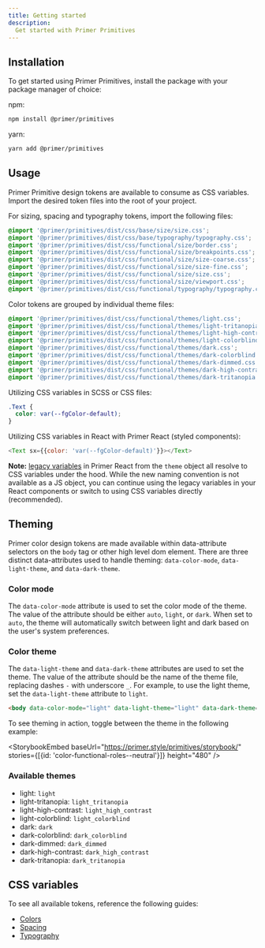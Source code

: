 ```yaml
---
title: Getting started
description:
  Get started with Primer Primitives
---
```



## Installation

To get started using Primer Primitives, install the package with your package manager of choice:

npm:

```bash
npm install @primer/primitives
```

yarn:

```bash
yarn add @primer/primitives
```

## Usage

Primer Primitive design tokens are available to consume as CSS variables. Import the desired token files into the root of your project.

For sizing, spacing and typography tokens, import the following files:

```css
@import '@primer/primitives/dist/css/base/size/size.css';
@import '@primer/primitives/dist/css/base/typography/typography.css';
@import '@primer/primitives/dist/css/functional/size/border.css';
@import '@primer/primitives/dist/css/functional/size/breakpoints.css';
@import '@primer/primitives/dist/css/functional/size/size-coarse.css';
@import '@primer/primitives/dist/css/functional/size/size-fine.css';
@import '@primer/primitives/dist/css/functional/size/size.css';
@import '@primer/primitives/dist/css/functional/size/viewport.css';
@import '@primer/primitives/dist/css/functional/typography/typography.css';
```

Color tokens are grouped by individual theme files:

```css
@import '@primer/primitives/dist/css/functional/themes/light.css';
@import '@primer/primitives/dist/css/functional/themes/light-tritanopia.css';
@import '@primer/primitives/dist/css/functional/themes/light-high-contrast.css';
@import '@primer/primitives/dist/css/functional/themes/light-colorblind.css';
@import '@primer/primitives/dist/css/functional/themes/dark.css';
@import '@primer/primitives/dist/css/functional/themes/dark-colorblind.css';
@import '@primer/primitives/dist/css/functional/themes/dark-dimmed.css';
@import '@primer/primitives/dist/css/functional/themes/dark-high-contrast.css';
@import '@primer/primitives/dist/css/functional/themes/dark-tritanopia.css';
```

Utilizing CSS variables in SCSS or CSS files:

```css
.Text {
  color: var(--fgColor-default);
}
```

Utilizing CSS variables in React with Primer React (styled components):

```javascript
<Text sx={{color: 'var(--fgColor-default)'}}></Text>
```

**Note:** [legacy variables](../../guides/react/theme-reference) in Primer React from the `theme` object all resolve to CSS variables under the hood. While the new naming convention is not available as a JS object, you can continue using the legacy variables in your React components or switch to using CSS variables directly (recommended).

## Theming

Primer color design tokens are made available within data-attribute selectors on the `body` tag or other high level dom element. There are three distinct data-attributes used to handle theming: `data-color-mode`, `data-light-theme`, and `data-dark-theme`.

### Color mode

The `data-color-mode` attribute is used to set the color mode of the theme. The value of the attribute should be either `auto`, `light`, or `dark`. When set to `auto`, the theme will automatically switch between light and dark based on the user's system preferences.

### Color theme

The `data-light-theme` and `data-dark-theme` attributes are used to set the theme. The value of the attribute should be the name of the theme file, replacing dashes `-` with underscore `_`. For example, to use the light theme, set the `data-light-theme` attribute to `light`.

```html
<body data-color-mode="light" data-light-theme="light" data-dark-theme="dark">
```

To see theming in action, toggle between the theme in the following example:

<StorybookEmbed
  baseUrl="https://primer.style/primitives/storybook/"
  stories={[{id: 'color-functional-roles--neutral'}]}
  height="480"
/>

### Available themes

- light: `light`
- light-tritanopia: `light_tritanopia`
- light-high-contrast: `light_high_contrast`
- light-colorblind: `light_colorblind`
- dark: `dark`
- dark-colorblind: `dark_colorblind`
- dark-dimmed: `dark_dimmed`
- dark-high-contrast: `dark_high_contrast`
- dark-tritanopia: `dark_tritanopia`

## CSS variables

To see all available tokens, reference the following guides:

- [Colors](/docs/primitives/colors)
- [Spacing](/docs/primitives/spacing)
- [Typography](/docs/primitives/typography)
